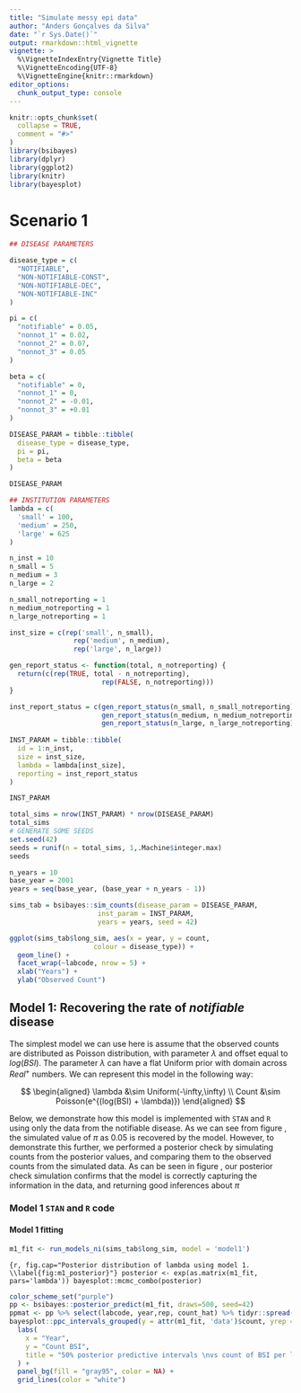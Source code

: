 ```yaml
---
title: "Simulate messy epi data"
author: "Anders Gonçalves da Silva"
date: "`r Sys.Date()`"
output: rmarkdown::html_vignette
vignette: >
  %\VignetteIndexEntry{Vignette Title}
  %\VignetteEncoding{UTF-8}
  %\VignetteEngine{knitr::rmarkdown}
editor_options: 
  chunk_output_type: console
---
```


```r
knitr::opts_chunk$set(
  collapse = TRUE,
  comment = "#>"
)
library(bsibayes)
library(dplyr)
library(ggplot2)
library(knitr)
library(bayesplot)
```

# Scenario 1

```r
## DISEASE PARAMETERS

disease_type = c(
  "NOTIFIABLE",
  "NON-NOTIFIABLE-CONST",
  "NON-NOTIFIABLE-DEC",
  "NON-NOTIFIABLE-INC"
)

pi = c(
  "notifiable" = 0.05,
  "nonnot_1" = 0.02,
  "nonnot_2" = 0.07,
  "nonnot_3" = 0.05
)

beta = c(
  "notifiable" = 0,
  "nonnot_1" = 0,
  "nonnot_2" = -0.01,
  "nonnot_3" = +0.01
)

DISEASE_PARAM = tibble::tibble(
  disease_type = disease_type,
  pi = pi,
  beta = beta
)

DISEASE_PARAM

## INSTITUTION PARAMETERS
lambda = c(
  'small' = 100,
  'medium' = 250,
  'large' = 625
)

n_inst = 10
n_small = 5
n_medium = 3
n_large = 2

n_small_notreporting = 1
n_medium_notreporting = 1
n_large_notreporting = 1

inst_size = c(rep('small', n_small),
                rep('medium', n_medium),
                rep('large', n_large))

gen_report_status <- function(total, n_notreporting) {
  return(c(rep(TRUE, total - n_notreporting), 
                       rep(FALSE, n_notreporting)))
}

inst_report_status = c(gen_report_status(n_small, n_small_notreporting),
                       gen_report_status(n_medium, n_medium_notreporting),
                       gen_report_status(n_large, n_large_notreporting))
                       
INST_PARAM = tibble::tibble(
  id = 1:n_inst,
  size = inst_size,
  lambda = lambda[inst_size],
  reporting = inst_report_status
)

INST_PARAM

total_sims = nrow(INST_PARAM) * nrow(DISEASE_PARAM)
total_sims
# GENERATE SOME SEEDS
set.seed(42)
seeds = runif(n = total_sims, 1,.Machine$integer.max)
seeds

n_years = 10
base_year = 2001
years = seq(base_year, (base_year + n_years - 1))

sims_tab = bsibayes::sim_counts(disease_param = DISEASE_PARAM, 
                      inst_param = INST_PARAM, 
                      years = years, seed = 42)
```

```r
ggplot(sims_tab$long_sim, aes(x = year, y = count, 
                     colour = disease_type)) +
  geom_line() +
  facet_wrap(~labcode, nrow = 5) +
  xlab("Years") +
  ylab("Observed Count")
```

## Model 1: Recovering the rate of *notifiable* disease

The simplest model we can use here is assume that the observed counts are 
distributed as Poisson distribution, with parameter $\lambda$ and offset 
equal to $log(BSI)$. The parameter $\lambda$ can have a flat Uniform prior
with domain across $Real^+$ numbers. We can represent this model in the following
way:

$$
\begin{aligned}
  \lambda &\sim Uniform(-\infty,\infty) \\
  Count &\sim Poisson(e^{(log(BSI) + \lambda)})
\end{aligned}
$$

Below, we demonstrate how this model is implemented with `STAN` and `R` using only
the data from the notifiable disease. As we can see from
figure \ref{fig:m1_posterior}, the simulated value of $\pi$ as 0.05 is recovered by 
the model. However, to demonstrate this further,
we performed a posterior check by simulating counts from the posterior values, 
and comparing them to the observed counts from the simulated data. As can be 
seen in figure \ref{fig:m1_posterior_check}, our posterior check simulation 
confirms that the model is correctly capturing the information in the data, and
returning good inferences about $\pi$

### Model 1 `STAN` and `R` code

#### Model 1 fitting

```r
m1_fit <- run_models_ni(sims_tab$long_sim, model = 'model1')
```

```{r, fig.cap="Posterior distribution of lambda using model 1. \\label{fig:m1_posterior}"}
posterior <- exp(as.matrix(m1_fit, pars='lambda'))
bayesplot::mcmc_combo(posterior)
```

```r
color_scheme_set("purple")
pp <- bsibayes::posterior_predict(m1_fit, draws=500, seed=42)
ppmat <- pp %>% select(labcode, year,rep, count_hat) %>% tidyr::spread(rep, count_hat) %>% select(-labcode, -year) %>% as.matrix()
bayesplot::ppc_intervals_grouped(y = attr(m1_fit, 'data')$count, yrep = t(ppmat), x = attr(m1_fit, 'data')$year, group = attr(m1_fit, 'data')$labcode, prob = 0.5) +
  labs(
    x = "Year",
    y = "Count BSI",
    title = "50% posterior predictive intervals \nvs count of BSI per lab by year"
  ) +
  panel_bg(fill = "gray95", color = NA) +
  grid_lines(color = "white")
```
